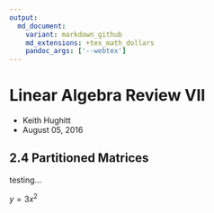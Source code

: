 ```yaml
---
output:
  md_document:
    variant: markdown_github
    md_extensions: +tex_math_dollars
    pandoc_args: ['--webtex']
---
```


Linear Algebra Review VII
=========================

- Keith Hughitt
- August 05, 2016

## 2.4 Partitioned Matrices

testing...

$y  = 3x^2$


